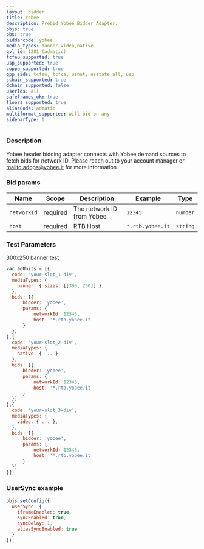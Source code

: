 ```yaml
---
layout: bidder
title: Yobee
description: Prebid Yobee Bidder Adapter.
pbjs: true
pbs: true
biddercode: yobee
media_types: banner,video,native
gvl_id: 1281 (admatic)
tcfeu_supported: true
usp_supported: true
coppa_supported: true
gpp_sids: tcfeu, tcfca, usnat, usstate_all, usp
schain_supported: true
dchain_supported: false
userIds: all
safeframes_ok: true
floors_supported: true
aliasCode: admatic
multiformat_supported: will-bid-on-any
sidebarType: 1
---
```


### Description

Yobee header bidding adapter connects with Yobee demand sources to fetch bids for network ID. Please reach out to your account manager or [mailto:adops@yobee.it](adops@yobee.it) for more information.

### Bid params



| Name        | Scope    | Description                         | Example  | Type     |
|-------------|----------|-------------------------------------|----------|----------|
| `networkId` | required | The network ID from Yobee | `12345` | `number` |
| `host` | required | RTB Host | `*.rtb.yobee.it` | `string` |

### Test Parameters

300x250 banner test

```javascript
var adUnits = [{
  code: 'your-slot_1-div',
  mediaTypes: {
    banner: { sizes: [[300, 250]] },
  },
  bids: [{
      bidder: 'yobee',
      params: { 
          networkId: 12345,
          host: '*.rtb.yobee.it'
      }
  }]
},{
  code: 'your-slot_2-div',
  mediaTypes: {
    native: { ... },
  },
  bids: [{
      bidder: 'yobee',
      params: { 
          networkId: 12345,
          host: '*.rtb.yobee.it'
      }
  }]
},{
  code: 'your-slot_3-div',
  mediaTypes: {
    video: { ... },
  },
  bids: [{
      bidder: 'yobee',
      params: { 
          networkId: 12345,
          host: '*.rtb.yobee.it'
      }
  }]
}];
```

### UserSync example

```javascript
pbjs.setConfig({
  userSync: {
    iframeEnabled: true,
    syncEnabled: true,
    syncDelay: 1,
    aliasSyncEnabled: true
  }
});
```
